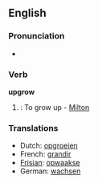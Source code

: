 ==English==

===Pronunciation===
*{{audio|en-us-upgrow.ogg|Audio (US)}}

===Verb===
'''upgrow'''

# {{archaic}}: To grow up - [[Milton]]

===Translations===
{{rfc-level|Translations at L3+ (AutoFormat would have corrected level of Translations)}}
*Dutch: [[opgroeien]]
*French: [[grandir]]
*[[Frisian]]: [[opwaakse]]
*German: [[wachsen]]